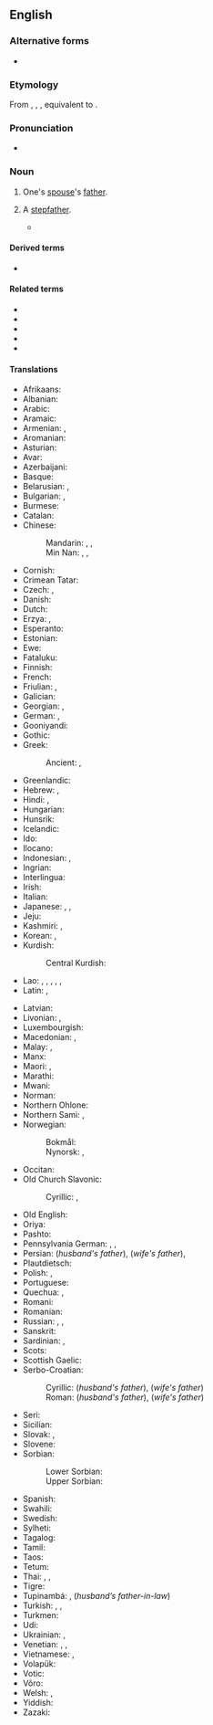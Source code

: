 {{also|father in law}}
==English==

===Alternative forms===
* {{alter|en|father in law}}

===Etymology===
From {{inh|en|enm|fader in lawe}}, {{m|enm|fadyr-in-lay}}, {{m|enm|fader yn lawe}}, equivalent to {{suffix|en|father|in-law}}.

===Pronunciation===
* {{IPA|en|/ˈfɑːðəɹɪnˌlɔː/}}

===Noun===
{{wikipedia}}
{{en-noun|head=[[father]]-[[in-law]]|fathers-in-law|father-in-laws|pl2qual=colloquial, nonstandard}}

# One's [[spouse]]'s [[father]].
# {{lb|en|dated}} A [[stepfather]].
#* {{quote-book|en|year=1839|author=Charles Dickens|authorlink=Charles Dickens|title={{w|Nicholas Nickleby}}|chapter=IV|url=|isbn=1-85326-264-1|page=41|passage=`Yes,` replied Snawley. `The fact is, I am not their father, Mr Squeers. I'm only their '''father-in-law'''.`}}

====Derived terms====
* {{l|en|co-father-in-law}} {{q|uncommon}}

====Related terms====
* {{l|en|brother-in-law}}
* {{l|en|daughter-in-law}}
* {{l|en|mother-in-law}}
* {{l|en|sister-in-law}}
* {{l|en|son-in-law}}

====Translations====
{{trans-top|one's spouse's father}}
* Afrikaans: {{t|af|skoonpa}}
* Albanian: {{t+|sq|vjehërr|m}}
* Arabic: {{t|ar|حَم|m}}
* Aramaic: {{t|arc|חמא}}
* Armenian: {{qualifier|husband's father}} {{t+|hy|սկեսրայր}}, {{qualifier|wife's father}} {{t+|hy|աներ}}
* Aromanian: {{t|rup|socru|m}}
* Asturian: {{t+|ast|suegru|m}}
* Avar: {{t|av|вакьад}}
* Azerbaijani: {{t|az|qayınata}}
* Basque: {{t+|eu|aitaginarreba}}
* Belarusian: {{t|be|свёкар|m}} {{qualifier|husband's father}}, {{t|be|цесць|m}} {{qualifier|wife's father}}
* Bulgarian: {{t+|bg|све́кър|m}} {{qualifier|husband's father}}, {{t+|bg|тъст|m}} {{qualifier|wife's father}}
* Burmese: {{t|my|ယောက္ခထီး}}
* Catalan: {{t+|ca|sogre|m}}
* Chinese:
*: Mandarin: {{t+|cmn|公公|tr=gōnggong}} {{qualifier|husband's father}}, {{t+|cmn|岳父|tr=yuèfù}} {{qualifier|wife's father}}, {{t+|cmn|嫜|tr=zhāng}} {{qualifier|wife's father}}
*: Min Nan: {{t+|nan|大官|tr=ta-kuaⁿ, tā-kuaⁿ, tōa-kuaⁿ}}  {{qualifier|husband's father}}, {{t|nan|丈人|tr=tiǔⁿ-lâng, tiūⁿ-lâng, tiòⁿ-lâng}} {{qualifier|wife's father}}, {{t|nan|丈人公|tr=tiǔⁿ-lâng-kong, tiūⁿ-lâng-kong, tiòⁿ-lâng-kong}} {{qualifier|wife's father}}
* Cornish: {{t|kw|hwegron|m}}
* Crimean Tatar: {{t|crh|qaynata}}
* Czech: {{t+|cs|tchán|m}}, {{t|cs|svekr|m}} {{qualifier|husband's father, archaic}}
* Danish: {{t+|da|svigerfar|c}}
* Dutch: {{t+|nl|schoonvader|m}}
* Erzya: {{t|myv|атявт}} {{qualifier|husbands's father}}, {{t|myv|вата}} {{qualifier|wife's father}}
* Esperanto: {{t|eo|bopatro}}
* Estonian: {{t+|et|äi}}
* Ewe: {{t|ee|to}}
* Fataluku: {{t|ddg|painu}}
* Finnish: {{t+|fi|appi}}
* French: {{t+|fr|beau-père|m}}
* Friulian: {{t|fur|missêr|m}}, {{t|fur|suesar|m}}
* Galician: {{t+|gl|sogro|m}}
* Georgian: {{t|ka|სიმამრი}} {{qualifier|wife's father}}, {{t|ka|მამამთილი}} {{qualifier|husbands's father}}
* German: {{t+|de|Schwiegervater|m}}, {{t+|de|Schwäher|m}} {{qualifier|obsolete}}
* Gooniyandi: {{t|gni|lambadi}}
* Gothic: {{t|got|𐍃𐍅𐌰𐌹𐌷𐍂𐌰 |m}}
* Greek: {{t+|el|πεθερός}}
*: Ancient: {{t|grc|πενθερός|m}}, {{q|Epic}} {{t|grc|ἑκυρός|m}}
* Greenlandic: {{t|kl|sakeq}}
* Hebrew: {{t+|he|חָם|m|tr=khám}} {{qualifier|husband's father}}, {{t+|he|חוֹתֵן|m|tr=khotén}} {{qualifier|wife's father}}
* Hindi: {{t+|hi|ससुर|m}}, {{t+|hi|समधी|m}}
* Hungarian: {{t+|hu|após}}
* Hunsrik: {{t|hrx|Schwiegherfatter|m}}
* Icelandic: {{t+|is|tengdapabbi|m}}
* Ido: {{t+|io|bopatro}}
* Ilocano: {{t|ilo|katugangan a lalaki}}
* Indonesian: {{t+|id|ayah mertua}}, {{t|id|bapak mertua}}
* Ingrian: {{t|izh|äďďä}}
* Interlingua: {{t|ia|patre affin}}
* Irish: {{t|ga|athair céile}}
* Italian: {{t+|it|suocero|m}}
* Japanese: {{t+|ja|義父|tr=ぎふ, gifu}}, {{t+|ja|岳父|tr=がくふ, gakufu}} {{qualifier|husband's father}}, {{t+|ja|舅|tr=しゅうと, shūto}}
* Jeju: {{t|jje|가시아방|tr=gasiabang}} {{qualifier|of a man}}
* Kashmiri: {{t+|ks|ہِہُر|tr=hihur}}, {{t+|ks|ہیُٛہُر|tr=hyuhur}}
* Korean: {{t+|ko|시아버지}} {{q|husband's father}}, {{t+|ko|장인}} {{q|wife's father}}
* Kurdish:
*: Central Kurdish: {{t|ckb|خەزور}}
* Lao: {{t|lo|ພໍ່ຜົວ}} {{qualifier|husband's father}}, {{t|lo|ພໍ່ເມັຽ}} {{qualifier|wife's father}}, {{t|lo|ສະວະສູລະ}}, {{t|lo|ສວະສູຣະ}}, {{t|lo|ສະສຸຣະ}}, {{t|lo|ພໍ່ເຖົ້າ}}
* Latin: {{t|la|socer|m}}, {{t|la|patraster|m}}
{{trans-mid}}
* Latvian: {{t|lv|ap'}}
* Livonian: {{t|liv|mīeizā}}, {{t|liv|naizizā}}
* Luxembourgish: {{t|lb|Schwéierpapp|m}}
* Macedonian: {{t|mk|свекор|m}}, {{t+|mk|тест|m}}
* Malay: {{t|ms|bapa mertua}}, {{t|ms|ayah mertua}}
* Manx: {{t|gv|ayr 'sy leigh|m}}
* Maori: {{t|mi|hungarei}}, {{t|mi|hungawai}}
* Marathi: {{t|mr|सासरा|m}}
* Mwani: {{t|wmw|mukwe}}
* Norman: {{t|nrf|bieau-péthe|m}}
* Northern Ohlone: {{t|cst|menék}}
* Northern Sami: {{t|se|vuohppa}}, {{t|se|vuohppasássa}} {{qualifier|future}}
* Norwegian:
*: Bokmål: {{t+|nb|svigerfar|m}}
*: Nynorsk: {{t|nn|svigerfar|m}}, {{t|nn|verfar|m}}
* Occitan: {{t+|oc|sògre|m}}
* Old Church Slavonic:
*: Cyrillic: {{t|cu|свекръ|m}} {{qualifier|husband's father}}, {{t|cu|тьсть}} {{qualifier|wife's father}}
* Old English: {{t|ang|swēor|m}}
* Oriya: {{t+|or|ଶ୍ୱଶୁର}}
* Pashto: {{t+|ps|سخر|m}}
* Pennsylvania German: {{t|pdc|Schwaer|m}}, {{t|pdc|Schwaerdaadi|m}}, {{t|pdc|Schwiegervadder|m}}
* Persian: {{t+|fa|پدرشوهر|tr=pedar-šouhar}} (''husband's father''), {{t+|fa|پدرزن|tr=pedar-zan}} (''wife's father''), {{t+|fa|خسر|tr=xosor}}
* Plautdietsch: {{t|pdt|Schwiavoda|m}}
* Polish: {{t+|pl|teść|m-pr}}, {{t+|pl|świekier|m-pr}} {{qualifier|archaic; husband's father}}
* Portuguese: {{t+|pt|sogro|m}}
* Quechua: {{t|qu|kaka}} {{qualifier|wife's father}}, {{t|qu|kiwachi}} {{qualifier|husband's father}}
* Romani: {{t|rom|sastro|m}}
* Romanian: {{t+|ro|socru|m}}
* Russian: {{t+|ru|свёкор|m}}, {{t|ru|свёкр|m}} {{qualifier|husband's father}}, {{t+|ru|тесть|m}} {{qualifier|wife's father}}
* Sanskrit: {{t+|sa|श्वशुर|m}}
* Sardinian: {{t|sc|socru|m}}, {{t|sc|sogru|m}}
* Scots: {{t|sco|guid-faither}}
* Scottish Gaelic: {{t|gd|athair-cèile|m}}
* Serbo-Croatian:
*: Cyrillic: {{t|sh|свекар|m}} (''husband's father''), {{t|sh|пунац|m}} (''wife's father'')
*: Roman: {{t+|sh|svekar|m}} (''husband's father''), {{t+|sh|punac|m}} (''wife's father'')
* Seri: {{qualifier|of a male}} {{t|sei|aaquéect ctam}}
* Sicilian: {{t+|scn|soggiru|m}}
* Slovak: {{t|sk|svokor|m}}, {{t|sk|tesť|m}} {{qualifier|wife's father}}
* Slovene: {{t+|sl|tast|m}}
* Sorbian:
*: Lower Sorbian: {{t|dsb|pśichodny nan|m}}
*: Upper Sorbian: {{t|hsb|přichodny nan|m}}
* Spanish: {{t+|es|suegro|m}}
* Swahili: {{t+|sw|babamkwe}}
* Swedish: {{t+|sv|svärfar|c}}
* Sylheti: {{t|syl|ꠢꠃꠞ}}
* Tagalog: {{t|tl|biyanang-lalaki}}
* Tamil: {{t+|ta|மாமனார்}}
* Taos: {{t|twf|tǫ̏ména}}
* Tetum: {{t|tet|banin}}
* Thai: {{t|th|พ่อผัว}} {{qualifier|husband's father}}, {{t|th|พ่อสามี}} {{qualifier|husband's father}}, {{t+|th|พ่อตา}} {{qualifier|wife's father}}
* Tigre: {{t|tig|ሐም}}
* Tupinambá: {{qualifier|wife’s father-in-law}} {{t-check|tpn|menduba}}, {{qualifier|t-}} {{t-check|tpn|atu'uba}} (''husband’s father-in-law'')
* Turkish: {{t+|tr|kaynata}}, {{t+|tr|kayınbaba}}, {{t+|tr|kayınpeder}}
* Turkmen: {{t|tk|gaýynata}}
* Udi: {{t|udi|сейде}}
* Ukrainian: {{t|uk|све́кор|m}} {{qualifier|husband's father}}, {{t|uk|тесть|m}} {{qualifier|wife's father}}
* Venetian: {{t|vec|misiero|m}}, {{t|vec|misiere|m}}, {{t|vec|mesiere}}
* Vietnamese: {{t|vi|cha chồng}}, {{t|vi|cha vợ}}
* Volapük: {{t+|vo|lüfat}}
* Votic: {{t|vot|äijä}}
* Võro: {{t|vro|äi}}
* Welsh: {{t|cy|chwegrwn|m}}, {{t|cy|tad yng nghyfraith|m}}
* Yiddish: {{t|yi|שווער|m}}
* Zazaki: {{t+|zza|vıstewre}}
{{trans-bottom}}

{{topics|en|Male family members}}